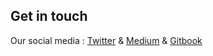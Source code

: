 ## Get in touch

Our social media : [Twitter](https://www.twitter.com/foodles_NFT) & [Medium](https://medium.com/@foodles_NFT) & [Gitbook](https://foodles.gitbook.io/foodles)
